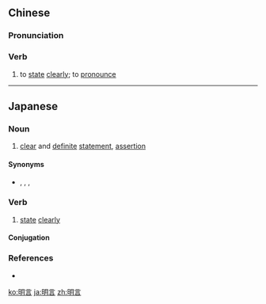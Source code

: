 ==Chinese==
{{zh-forms}}

===Pronunciation===
{{zh-pron
|m=míngyán
|c=ming4 jin4
|mn=bêng-giân
|cat=v
}}

===Verb===
{{zh-verb}}

# to [[state]] [[clearly]]; to [[pronounce]]

----

==Japanese==
{{ja-kanjitab|めい|げん|yomi=on}}

===Noun===
{{ja-noun|めいげん}}

# [[clear]] and [[definite]] [[statement]], [[assertion]]

====Synonyms====
* {{ja-r|言明|げんめい}}, {{ja-r|断言|だんげん}}, {{ja-r|確言|かくげん}}, {{ja-r|声明|せいめい}}

===Verb===
{{ja-verb-suru|めいげん}}

# [[state]] [[clearly]]
#: {{ja-usex|支持を'''明言'''した。|しじ を '''めいげん''' した。|We stated our support clearly.}}

====Conjugation====
{{ja-suru|めいげん}}

===References===
* {{R:Shogakukan}}

[[ko:明言]]
[[ja:明言]]
[[zh:明言]]